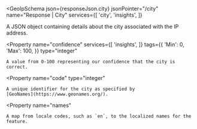 
<GeoIpSchema
  json={responseJson.city}
  jsonPointer="/city"
  name="Response | City"
  services={[
    'city',
    'insights',
  ]}
>
  A JSON object containing details about the city associated with the IP
  address.

  <Property
    name="confidence"
    services={[
      'insights',
    ]}
    tags={{
      'Min': 0,
      'Max': 100,
    }}
    type="integer"
  >
    A value from 0-100 representing our confidence that the city is correct.
  </Property>

  <Property
    name="code"
    type="integer"
  >
    A unique identifier for the city as specified by
    [GeoNames](https://www.geonames.org/).
  </Property>

  <Property
    name="names"
  >
    A map from locale codes, such as `en`, to the localized names for the
    feature.
  </Property>

</GeoIpSchema>
